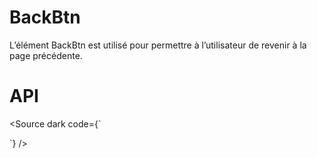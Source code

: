 
<Meta of={BackBtnStories} />

# BackBtn

L’élément BackBtn est utilisé pour permettre à l’utilisateur de revenir à la page précédente.


<Story of={BackBtnStories.AlertTest} />


<Canvas of={BackBtnStories.Default}  />

# API

<Controls of={BackBtnStories.Default} />

<Source dark code={`
<script setup lang="ts">
</script>

<template>
    <BackBtn/>
</template>
`} />